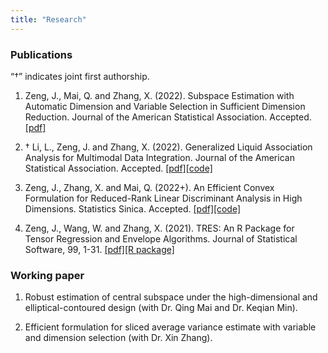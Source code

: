 ```yaml
---
title: "Research"
---
```


### Publications
"$\dagger$" indicates joint first authorship.

1. Zeng, J., Mai, Q. and Zhang, X. (2022).
Subspace Estimation with Automatic Dimension and Variable Selection in Sufficient Dimension Reduction.
Journal of the American Statistical Association. Accepted. [[pdf]](papers/SEAS.pdf)


2. $\dagger$ Li, L., Zeng, J. and Zhang, X. (2022).
Generalized Liquid Association Analysis for Multimodal Data Integration.
Journal of the American Statistical Association. Accepted. [[pdf]](papers/GLAA.pdf)[[code]](https://github.com/jingzzeng/GLAA)

3. Zeng, J., Zhang, X. and Mai, Q. (2022+).
An Efficient Convex Formulation for Reduced-Rank Linear Discriminant Analysis in High Dimensions.
Statistics Sinica. Accepted. [[pdf]](papers/LSLDA.pdf pdf)[[code]](https://github.com/jingzzeng/LSLDA)

4. Zeng, J., Wang, W. and Zhang, X. (2021).
TRES: An R Package for Tensor Regression and Envelope Algorithms.
Journal of Statistical Software, 99, 1-31. [[pdf]](papers/TRES.pdf pdf)[[R package]](https://github.com/leozeng15/TRES)

### Working paper
1. Robust estimation of central subspace under the high-dimensional and elliptical-contoured design (with Dr. Qing Mai and Dr. Keqian Min).

2. Efficient formulation for sliced average variance estimate with variable and dimension selection (with Dr. Xin Zhang).
